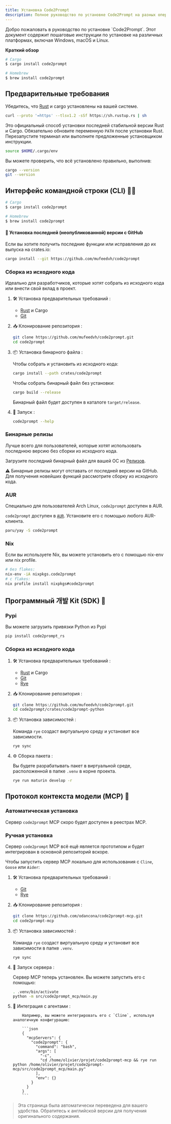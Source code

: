 ```yaml
---
title: Установка Code2Prompt
description: Полное руководство по установке Code2Prompt на разных операционных системах.
---
```




<Card title="Обзор руководства">
  Добро пожаловать в руководство по установке `Code2Prompt`. Этот документ
  содержит пошаговые инструкции по установке на различных платформах, включая
  Windows, macOS и Linux.
</Card>

**Краткий обзор**

```bash
# Cargo
$ cargo install code2prompt

# Homebrew
$ brew install code2prompt
```

## Предварительные требования

Убедитесь, что [Rust](https://www.rust-lang.org/tools/install) и cargo установлены на вашей системе.

```sh
curl --proto '=https' --tlsv1.2 -sSf https://sh.rustup.rs | sh
```

Это официальный способ установки последней стабильной версии Rust и Cargo. Обязательно обновите переменную `PATH` после установки Rust. Перезапустите терминал или выполните предложенные установщиком инструкции.

```sh
source $HOME/.cargo/env
```

Вы можете проверить, что всё установлено правильно, выполнив:

```sh
cargo --version
git --version
```

## Интерфейс командной строки (CLI) 👨‍💻

```bash
# Cargo
$ cargo install code2prompt

# Homebrew
$ brew install code2prompt
```

#### 🧪 Установка последней (неопубликованной) версии с GitHub

Если вы хотите получить последние функции или исправления до их выпуска на crates.io:

```sh
cargo install --git https://github.com/mufeedvh/code2prompt
```

### Сборка из исходного кода

Идеально для разработчиков, которые хотят собрать из исходного кода или внести свой вклад в проект.

<Steps>

1.  🛠️ Установка предварительных требований :

    - [Rust](https://www.rust-lang.org/tools/install) и Cargo
    - [Git](https://git-scm.com/downloads)

2.  📥 Клонирование репозитория :

    ```sh
    git clone https://github.com/mufeedvh/code2prompt.git
    cd code2prompt
    ```

3.  📦 Установка бинарного файла :

    Чтобы собрать и установить из исходного кода:

    ```sh
    cargo install --path crates/code2prompt
    ```

    Чтобы собрать бинарный файл без установки:

    ```sh
    cargo build --release
    ```

    Бинарный файл будет доступен в каталоге `target/release`.

4.  🚀 Запуск :

    ```sh
    code2prompt --help
    ```

</Steps>

### Бинарные релизы

Лучше всего для пользователей, которые хотят использовать последнюю версию без сборки из исходного кода.

Загрузите последний бинарный файл для вашей ОС из [Релизов](https://github.com/mufeedvh/code2prompt/releases).

⚠️ Бинарные релизы могут отставать от последней версии на GitHub. Для получения новейших функций рассмотрите сборку из исходного кода.

### AUR

Специально для пользователей Arch Linux, `code2prompt` доступен в AUR.

`code2prompt` доступен в [`AUR`](https://aur.archlinux.org/packages?O=0&K=code2prompt). Установите его с помощью любого AUR-клиента.

```sh
paru/yay -S code2prompt
```

### Nix

Если вы используете Nix, вы можете установить его с помощью nix-env или nix profile.

```sh
# без flakes:
nix-env -iA nixpkgs.code2prompt
# с flakes:
nix profile install nixpkgs#code2prompt
```

## Программный 개발 Kit (SDK) 🐍

### Pypi

Вы можете загрузить привязки Python из Pypi

```sh
pip install code2prompt_rs
```

### Сборка из исходного кода

<Steps>

1.  🛠️ Установка предварительных требований :

    - [Rust](https://www.rust-lang.org/tools/install) и Cargo
    - [Git](https://git-scm.com/downloads)
    - [Rye](https://rye.astral.sh/)

2.  📥 Клонирование репозитория :

    ```sh
    git clone https://github.com/mufeedvh/code2prompt.git
    cd code2prompt/crates/code2prompt-python
    ```

3.  📦 Установка зависимостей :

    Команда `rye` создаст виртуальную среду и установит все зависимости.

    ```sh
    rye sync
    ```

4.  ⚙️ Сборка пакета :

    Вы будете разрабатывать пакет в виртуальной среде, расположенной в папке `.venv` в корне проекта.

    ```sh
    rye run maturin develop -r
    ```

</Steps>

## Протокол контекста модели (MCP) 🤖

### Автоматическая установка

Сервер `code2prompt` MCP скоро будет доступен в реестрах MCP.

### Ручная установка

Сервер `code2prompt` MCP всё ещё является прототипом и будет интегрирован в основной репозиторий вскоре.

Чтобы запустить сервер MCP локально для использования с `Cline`, `Goose` или `Aider`:

<Steps>

1.  🛠️ Установка предварительных требований :

    - [Git](https://git-scm.com/downloads)
    - [Rye](https://rye.astral.sh/)

2.  📥 Клонирование репозитория :

    ```sh
    git clone https://github.com/odancona/code2prompt-mcp.git
    cd code2prompt-mcp
    ```

3.  📦 Установка зависимостей :

    Команда `rye` создаст виртуальную среду и установит все зависимости в папке `.venv`.

    ```sh
    rye sync
    ```

4.  🚀 Запуск сервера :

    Сервер MCP теперь установлен. Вы можете запустить его с помощью:

    ```sh
    . .venv/bin/activate
    python -m src/code2prompt_mcp/main.py
    ```

5.  🔌 Интеграция с агентами :

            Например, вы можете интегрировать его с `Cline`, используя аналогичную конфигурацию:

            ```json
            {
              "mcpServers": {
                "code2prompt": {
                  "command": "bash",
                  "args": [
                    "-c",
                    "cd /home/olivier/projet/code2prompt-mcp && rye run python /home/olivier/projet/code2prompt-mcp/src/code2prompt_mcp/main.py"
                  ],
                  "env": {}
                }
              }
            }
            ```

</Steps>

> Эта страница была автоматически переведена для вашего удобства. Обратитесь к английской версии для получения оригинального содержания.
